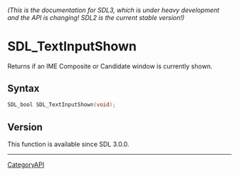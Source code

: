 ====== (This is the documentation for SDL3, which is under heavy development and the API is changing! SDL2 is the current stable version!) ======
= SDL_TextInputShown =

Returns if an IME Composite or Candidate window is currently shown.

== Syntax ==

<syntaxhighlight lang='c'>
SDL_bool SDL_TextInputShown(void);
</syntaxhighlight>

== Version ==

This function is available since SDL 3.0.0.

----
[[CategoryAPI]]


